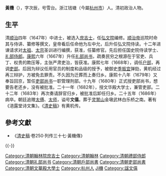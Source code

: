'''黃機'''（{{bd|1612年||1686年|catIdx=Huang黃機}}），字次辰，号雪台。浙江钱塘（今屬[[杭州市|杭州市]]）人。清初政治人物。

==生平==
清[[顺治|顺治]]四年（1647年）中进士，被选入[[庶吉士|庶吉士]]，任[[弘文院|弘文院]]编修。[[顺治帝|顺治帝]]巡院时命其与侍讲、纂修等撰文，皇帝看后任命他为左中允，后升任弘文院侍读。十二年进谏请求对[[清太祖|太祖]]、[[清太宗|太宗]]圣训进行编撰，获准，任纂修官。先后担任国史院侍读学士、[[礼部侍郎|礼部侍郎]]。[[康熙|康熙]]六年（1667年）升任[[礼部尚书|礼部尚书]]，疏奏民穷之根源在于官吏、兵丁、权贵的欺压等，主张严肃吏治，皆获准。康熙七年（1668年），调任[[户部|户部]]，再调[[吏部|吏部]]。后因为辩议任用官员的制度和品级的授予，被御史[[季振宜|季振宜]]弹劾，黄机经过再三辩护，方被免去罪责。不久因为迁葬而上奏归乡。康熙十八年（1679年）又奉旨回京，暂任[[吏部尚书|吏部尚书]]一职管理刑部。十九年（1680年）正式授吏部尚书，想要告老还乡，没有被批准。二十一年（1682年），授文华殿大学士，兼管吏部。二十二年（1683年）再次奏请辞官归乡，被批准后卸任归乡。二十五年（1686年）病卒。朝廷追赠[[太傅|太傅]]、[[太师|太师]]，谥号'''文僖'''。葬于[[灵鹫山|灵鹫山]]金墩武林白乐桥之南。著有《浥露堂诗文集》。《[[清史稿|清史稿]]》有黄机传。

==參考文獻==
*《[[清史稿|清史稿]]·卷250·列传三十七·黃機傳》
{{-}}
{{start box}}
{{s-off}}
{{succession box|[[梁清標|梁清標]]|[[郝惟訥|郝惟訥]]|[[清朝礼部尚书列表#礼部汉尚书|禮部漢尚書]]|<small>康熙六年三月丁亥－康熙七年八月辛巳<br>（1667年4月5日－1668年9月20日）</small>}}
{{succession box|[[王宏祚|王宏祚]]|[[郝惟訥|郝惟訥]]|[[清朝户部尚书列表#户部汉尚书|戶部漢尚書]]|<small>康熙七年八月辛巳－康熙八年四月庚辰<br>（1668年9月20日－1669年5月17日）</small>}}
{{succession box|[[杜立德|杜立德]]|[[郝惟訥|郝惟訥]]|[[清朝吏部尚书列表#吏部汉尚书|吏部漢尚書]]|<small>[[康熙|康熙]]八年四月庚辰－康熙十一年二月丁丑<br>（1669年5月17日－1672年2月28日）</small>}}
{{succession box|[[郝惟訥|郝惟訥]]|[[宋德宜|宋德宜]]|[[清朝吏部尚书列表#吏部汉尚书|吏部漢尚書]]|<small>康熙十九年十一月癸酉－康熙二十一年十月己丑<br>（1681年1月7日－1682年11月14日）</small>}}
{{end box}}
{{順治四年丁亥科殿試金榜}}
{{DEFAULTSORT:Huang黃機}}
[[Category:清朝翰林院庶吉士|Category:清朝翰林院庶吉士]]
[[Category:清朝翰林|Category:清朝翰林]]
[[Category:清朝禮部侍郎|Category:清朝禮部侍郎]]
[[Category:清朝礼部尚书|Category:清朝礼部尚书]]
[[Category:清朝戶部尚書|Category:清朝戶部尚書]]
[[Category:清朝吏部尚書|Category:清朝吏部尚書]]
[[Category:清朝文華殿大學士|Category:清朝文華殿大學士]]
[[Category:杭州人|Category:杭州人]]
[[Category:黃姓|Ji機]]
[[Category:諡文僖|Category:諡文僖]]